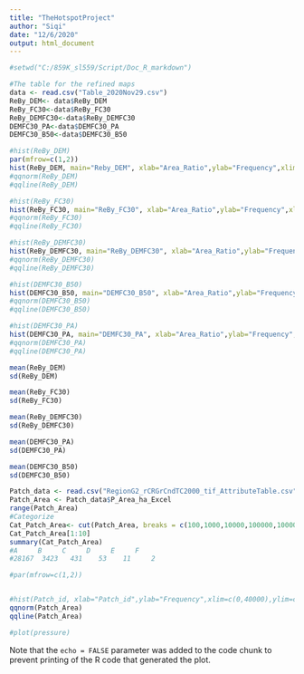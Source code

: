 ```yaml
---
title: "TheHotspotProject"
author: "Siqi"
date: "12/6/2020"
output: html_document
---
```


```r
#setwd("C:/859K_sl559/Script/Doc_R_markdown")
```

```r
#The table for the refined maps
data <- read.csv("Table_2020Nov29.csv")
ReBy_DEM<- data$ReBy_DEM
ReBy_FC30<-data$ReBy_FC30
ReBy_DEMFC30<-data$ReBy_DEMFC30
DEMFC30_PA<-data$DEMFC30_PA
DEMFC30_B50<-data$DEMFC30_B50

#hist(ReBy_DEM)
par(mfrow=c(1,2))
hist(ReBy_DEM, main="Reby_DEM", xlab="Area_Ratio",ylab="Frequency",xlim=c(0,1),ylim=c(0,30),las=1, breaks=5)
#qqnorm(ReBy_DEM)
#qqline(ReBy_DEM)

#hist(ReBy_FC30)
hist(ReBy_FC30, main="ReBy_FC30", xlab="Area_Ratio",ylab="Frequency",xlim=c(0,1),ylim=c(0,30),las=1, breaks=5)
#qqnorm(ReBy_FC30)
#qqline(ReBy_FC30)

#hist(ReBy_DEMFC30)
hist(ReBy_DEMFC30, main="ReBy_DEMFC30", xlab="Area_Ratio",ylab="Frequency",xlim=c(0,1),ylim=c(0,30),las=1, breaks=5)
#qqnorm(ReBy_DEMFC30)
#qqline(ReBy_DEMFC30)

#hist(DEMFC30_B50)
hist(DEMFC30_B50, main="DEMFC30_B50", xlab="Area_Ratio",ylab="Frequency",xlim=c(0,1),ylim=c(0,30),las=1, breaks=5)
#qqnorm(DEMFC30_B50)
#qqline(DEMFC30_B50)

#hist(DEMFC30_PA)
hist(DEMFC30_PA, main="DEMFC30_PA", xlab="Area_Ratio",ylab="Frequency",xlim=c(0,1),ylim=c(0,50),las=1, breaks=5)
#qqnorm(DEMFC30_PA)
#qqline(DEMFC30_PA)

mean(ReBy_DEM)
sd(ReBy_DEM)

mean(ReBy_FC30)
sd(ReBy_FC30)

mean(ReBy_DEMFC30)
sd(ReBy_DEMFC30)

mean(DEMFC30_PA)
sd(DEMFC30_PA)

mean(DEMFC30_B50)
sd(DEMFC30_B50)
```

```r
Patch_data <- read.csv("RegionG2_rCRGrCndTC2000_tif_AttributeTable.csv")
Patch_Area <- Patch_data$P_Area_ha_Excel
range(Patch_Area)
#Categorize
Cat_Patch_Area<- cut(Patch_Area, breaks = c(100,1000,10000,100000,1000000,10000000,100000000), labels=c("A","B","C","D","E","F"))
Cat_Patch_Area[1:10]
summary(Cat_Patch_Area)
#A     B     C     D     E     F 
#28167  3423   431    53    11     2

#par(mfrow=c(1,2))


#hist(Patch_id, xlab="Patch_id",ylab="Frequency",xlim=c(0,40000),ylim=c(0,2),las=1, breaks=30)
qqnorm(Patch_Area)
qqline(Patch_Area)
```


```r
#plot(pressure)
```

Note that the `echo = FALSE` parameter was added to the code chunk to prevent printing of the R code that generated the plot.
